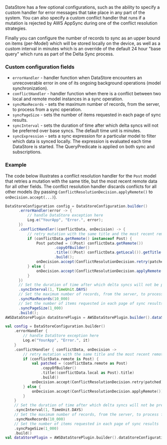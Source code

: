 DataStore has a few optional configurations, such as the ability to specify a custom handler for error messages that take place in any part of the system. You can also specify a custom conflict handler that runs if a mutation is rejected by AWS AppSync during one of the conflict resolution strategies.

Finally you can configure the number of records to sync as an upper bound on items (per-Model) which will be stored locally on the device, as well as a custom interval in minutes which is an override of the default 24 hour "base query" which runs as part of the Delta Sync process.

### Custom configuration fields
- `errorHandler` - handler function when DataStore encounters an unrecoverable error in one of its ongoing background operations (model synchronization).
- `conflictHandler` - handler function when there is a conflict between two local and remote model instances in a sync operation.
- `syncMaxRecords` - sets the maximum number of records, from the server, to process from a sync operation.
- `syncPageSize` - sets the number of items requested in each page of sync results.
- `syncInterval` - sets the duration of time after which delta syncs will not be preferred over base syncs. The default time unit is minutes.
- `syncExpression` - sets a sync expression for a particular model to filter which data is synced locally.  The expression is evaluated each time DataStore is started.  The QueryPredicate is applied on both sync and subscriptions.

### Example

The code below illustrates a conflict resolution handler for the `Post` model that retries a mutation with the same title, but the most recent remote data for all other fields. The conflict resolution handler discards conflicts for all other models (by passing `ConflictResolutionDecision.applyRemote()` to `onDecision.accept(...)`).

<BlockSwitcher>
<Block name="Java">

```java
DataStoreConfiguration config = DataStoreConfiguration.builder()
      .errorHandler(error -> {
          // handle DataStore exception here
          Log.e("YourApp", "Error.", error);
      })
      .conflictHandler((conflictData, onDecision) -> {
          // retry mutation with the same title and the most recent remote data for other fields
          if (conflictData.getRemote() instanceof Post) {
              Post patched = ((Post) conflictData.getRemote())
                      .copyOfBuilder()
                      .title(((Post) conflictData.getLocal()).getTitle())
                      .build();
              onDecision.accept(ConflictResolutionDecision.retry(patched));
          } else {
              onDecision.accept(ConflictResolutionDecision.applyRemote());
          }
      })
      // Set the duration of time after which delta syncs will not be preferred over base syncs
      .syncInterval(1, TimeUnit.DAYS)
      // Set the maximum number of records, from the server, to process from a sync operation
      .syncMaxRecords(10_000)
      // Set the number of items requested in each page of sync results
      .syncPageSize(1_000)
      .build();
AWSDataStorePlugin dataStorePlugin = AWSDataStorePlugin.builder().dataStoreConfiguration(config).build();
```

</Block>
<Block name="Kotlin">

```kotlin
val config = DataStoreConfiguration.builder()
    .errorHandler {
        // handle DataStore exception here
        Log.e("YourApp", "Error.", it)
    }
    .conflictHandler { conflictData, onDecision ->
        // retry mutation with the same title and the most recent remote data for other fields
        if (conflictData.remote is Post) {
            val patched = (conflictData.remote as Post)
                .copyOfBuilder()
                .title((conflictData.local as Post).title)
                .build()
            onDecision.accept(ConflictResolutionDecision.retry(patched))
        } else {
            onDecision.accept(ConflictResolutionDecision.applyRemote())
        }
    }
    // Set the duration of time after which delta syncs will not be preferred over base syncs
    .syncInterval(1, TimeUnit.DAYS)
    // Set the maximum number of records, from the server, to process from a sync operation
    .syncMaxRecords(10_000)
    // Set the number of items requested in each page of sync results
    .syncPageSize(1_000)
    .build()
val dataStorePlugin = AWSDataStorePlugin.builder().dataStoreConfiguration(config).build()
```

</Block>
</BlockSwitcher>

